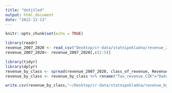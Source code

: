```yaml
---
title: "Untitled"
output: html_document
date: "2022-12-13"
---
```


```r
knitr::opts_chunk$set(echo = TRUE)
```

```r
library(readr)
revenue_2007_2020 <- read_csv("Desktop/cr-data/statnipokladna/revenue_2007_2020.csv")
revenue_2007_2020<- revenue_2007_2020[,c(2:5)]
```

```r
library(tidyr)
library(dplyr)
revenue_by_class <- spread(revenue_2007_2020, class_of_revenue, Revenue_CZK)
revenue_by_class <- revenue_by_class %>% rename("Tax_revenue_CZK"="Daňové příjmy", "Non_tax_revenue_CZK"="Nedaňové příjmy", "Capital_revenue_CZK"="Kapitálové příjmy")
```
```r
write.csv(revenue_by_class,"~/Desktop/cr-data/statnipokladna/revenue_by_class.csv", row.names=FALSE)
```
